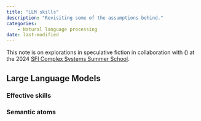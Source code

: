 ```yaml
---
title: "LLM skills"
description: "Revisiting some of the assumptions behind."
categories:
    - Natural language processing
date: last-modified
---
```


This note is on explorations in speculative fiction in collaboration with () at the 2024 [SFI Complex Systems Summer School](https://www.santafe.edu/engage/learn/programs/sfi-complex-systems-summer-school). 

## Large Language Models


### Effective skills


### Semantic atoms


